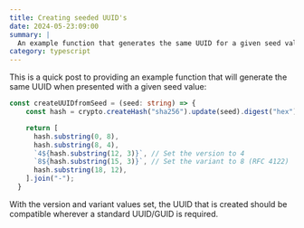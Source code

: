 ```yaml
---
title: Creating seeded UUID's
date: 2024-05-23:09:00
summary: |
  An example function that generates the same UUID for a given seed value.
category: typescript
---
```

This is a quick post to providing an example function that will generate the same UUID when presented with a given seed value:

```ts
const createUUIDfromSeed = (seed: string) => {
    const hash = crypto.createHash("sha256").update(seed).digest("hex");

    return [
      hash.substring(0, 8),
      hash.substring(8, 4),
      `4${hash.substring(12, 3)}`, // Set the version to 4
      `8${hash.substring(15, 3)}`, // Set the variant to 8 (RFC 4122)
      hash.substring(18, 12),
    ].join("-");
  }
```

With the version and variant values set, the UUID that is created should be compatible wherever a standard UUID/GUID is required. 
